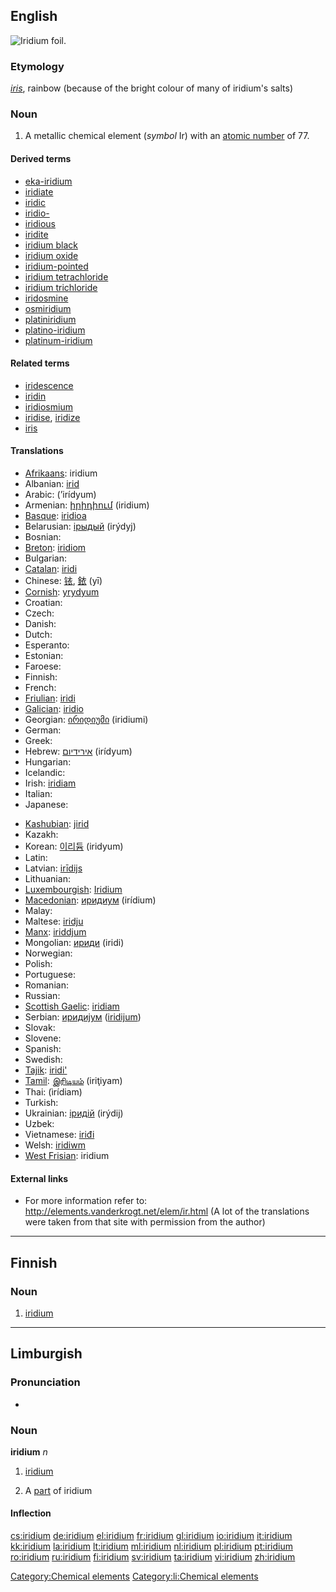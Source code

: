 {{elements|Ir|osmium|Os|platinum|Pt}}
{{also|Iridium}}
==English==
[[Image:Iridium foil.jpg|thumb|right|Iridium foil.]]
{{wikipedia}}
{{commons}}

===Etymology===
{{etyl|la}} ''[[iris#Latin|iris]]'', rainbow (because of the bright colour of many of iridium's salts)

===Noun===
{{en-noun|-}}

# A metallic chemical element (''symbol'' Ir) with an [[atomic number]] of 77.

====Derived terms====
* [[eka-iridium]]
* [[iridiate]]
* [[iridic]]
* [[iridio-]]
* [[iridious]]
* [[iridite]]
* [[iridium black]]
* [[iridium oxide]]
* [[iridium-pointed]]
* [[iridium tetrachloride]]
* [[iridium trichloride]]
* [[iridosmine]]
* [[osmiridium]]
* [[platiniridium]]
* [[platino-iridium]]
* [[platinum-iridium]]

====Related terms====
* [[iridescence]]
* [[iridin]]
* [[iridiosmium]]
* [[iridise]], [[iridize]]
* [[iris]]

====Translations====
{{trans-top|chemical element}}
* [[Afrikaans]]: iridium
* Albanian: [[irid]]
* Arabic: {{Arab|[[إريديوم]]}} (’irídyum) {{m}}
* Armenian: [[իրիդիում]] (iridium)
* [[Basque]]: [[iridioa]]
* Belarusian: [[iрыдый]] (irýdyj) {{m}}
* Bosnian: {{t-|bs|iridij}}
* [[Breton]]: [[iridiom]]
* Bulgarian: {{t-|bg|иридий|m|tr=irídij|sc=Cyrl}}
* [[Catalan]]: [[iridi]]
* Chinese: [[铱]], [[銥]] (yī)
* [[Cornish]]: [[yrydyum]]
* Croatian: {{t-|hr|iridij}}
* Czech: {{t+|cs|iridium}}
* Danish: {{t-|da|iridium}}
* Dutch: {{t+|nl|iridium|n}}
* Esperanto: {{t-|eo|iridio|xs=Esperanto}}
* Estonian: {{t-|et|iriidium}}
* Faroese: {{t-|fo|iridium|xs=Faroese}}
* Finnish: {{t+|fi|iridium}}
* French: {{t+|fr|iridium|m}}
* [[Friulian]]: [[iridi]]
* [[Galician]]: [[iridio]]
* Georgian: [[ირიდიუმი]] (iridiumi)
* German: {{t+|de|Iridium|n}}
* Greek: {{t+|el|ιρίδιο|n|tr=irídio|sc=Grek}}
* Hebrew: [[אירידיום]] (irídyum)
* Hungarian: {{t+|hu|irídium}}
* Icelandic: {{t+|is|iridín}}
* Irish: [[iridiam]]
* Italian: {{t-|it|iridio|m}}
* Japanese: {{t+|ja|イリジウム|tr=irijiumu|sc=Jpan}}
{{trans-mid}}
* [[Kashubian]]: [[jirid]]
* Kazakh: {{t-|kk|иридий|tr=iridii|sc=Cyrl|xs=Kazakh}}
* Korean: [[이리듐]] (iridyum)
* Latin: {{t+|la|iridium}}
* Latvian: [[irīdijs]]
* Lithuanian: {{t+|lt|iridis|xs=Lithuanian}}
* [[Luxembourgish]]: [[Iridium]]
* [[Macedonian]]: [[иридиум]] (irídium) {{m}}
* Malay: {{t-|ms|iridium|xs=Malay}}
* Maltese: [[iridju]]
* [[Manx]]: [[iriddjum]]
* Mongolian: [[ириди]] (iridi)
* Norwegian: {{t-|no|iridium}}
* Polish: {{t+|pl|iryd|m}}
* Portuguese: {{t+|pt|irídio|m}}
* Romanian: {{t+|ro|iridiu|n}}
* Russian: {{t+|ru|иридий|m|tr=irídij|sc=Cyrl}}
* [[Scottish Gaelic]]: [[iridiam]]
* Serbian: [[иридиjум]] ([[iridijum]]) {{m}}
* Slovak: {{t-|sk|iridium}}
* Slovene: {{t+|sl|iridij}}
* Spanish: {{t+|es|iridio|m}}
* Swedish: {{t+|sv|iridium}}
* [[Tajik]]: [[iridi']]
* [[Tamil]]: [[இரிடியம்]] (iriţiyam)
* Thai: {{Thai|[[อิริเดียม]]}} (ìrídiam)
* Turkish: {{t+|tr|iridyum}}
* Ukrainian: [[iридiй]] (irýdij) {{m}}
* Uzbek: {{t-|uz|иридий|tr=iridiy|sc=Cyrl|xs=Uzbek}}
* Vietnamese: [[iriđi]]
* Welsh: [[iridiwm]]
* [[West Frisian]]: iridium
{{trans-bottom}}

====External links====
* For more information refer to: http://elements.vanderkrogt.net/elem/ir.html (A lot of the translations were taken from that site with permission from the author)

[[Category:Chemical elements]]

----

==Finnish==
{{wikipedia|lang=fi}}

===Noun===
{{fi-noun}}

# {{element|lang=fi}} [[#English|iridium]]

----

==Limburgish==

===Pronunciation===
* {{IPA|[ɪ˧ˈʁi˦ɖɔ˧m]|lang=li}}

===Noun===
'''iridium''' ''n''

# {{uncountable|lang=li}} [[iridium#English|iridium]]
# A [[part]] of iridium

====Inflection====
{{li-noun-um|iridi}}

[[Category:li:Chemical elements]]

[[cs:iridium]]
[[de:iridium]]
[[el:iridium]]
[[fr:iridium]]
[[gl:iridium]]
[[io:iridium]]
[[it:iridium]]
[[kk:iridium]]
[[la:iridium]]
[[lt:iridium]]
[[ml:iridium]]
[[nl:iridium]]
[[pl:iridium]]
[[pt:iridium]]
[[ro:iridium]]
[[ru:iridium]]
[[fi:iridium]]
[[sv:iridium]]
[[ta:iridium]]
[[vi:iridium]]
[[zh:iridium]]